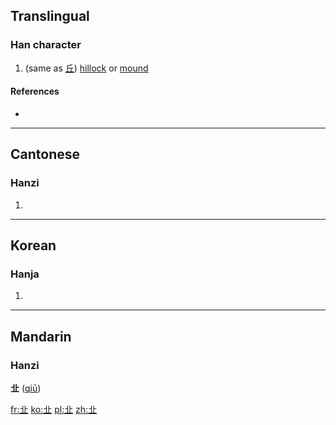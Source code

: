 ==Translingual==

===Han character===
{{Han char|rn=1|rad=一|as=04|sn=5|four=|canj=廿一 (TM)}}
# (same as [[丘]]) [[hillock]] or [[mound]]

====References====
* {{Han ref|kx=0078.010|hdz=10015.030|uh=3400|ud=13312}}

----

==Cantonese==

===Hanzi===
{{yue-hanzi|jyut=|y=jaau1, kaau5}}

# {{defn|Cantonese|sort=一04}}

----

==Korean==

===Hanja===
{{ko-hanja|hangeul=구|rv=gu|mr=ku|y=kwu|eumhun=언덕|ehrv=eondeok|ehmr=ŏndŏk|ehy=entek}}
#{{defn|Korean|sort=一04}}

----

==Mandarin==
===Hanzi===
'''㐀''' ([[qiū]])

[[fr:㐀]]
[[ko:㐀]]
[[pl:㐀]]
[[zh:㐀]]
